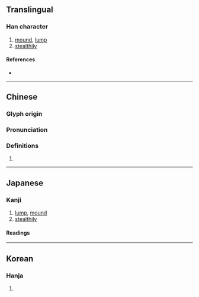 {{character info}}
==Translingual==

===Han character===
{{Han char|rn=30|rad=口|as=16|sn=19|four=41669|canj=GRMFR|ids=⿰喜否}}

# [[mound]], [[lump]]
# [[stealthily]]

====References====
* {{Han ref|kx=0213.370|dkj=04564|dj=0436.160|hdz=10701.110|uh=56AD|ud=22189|bh=F1F1|bd=61937}}

----

==Chinese==
{{zh-forms|alt=噽}}

===Glyph origin===
{{Han etym}}

===Pronunciation===
{{zh-pron
|m=pǐ
|c=pei2
|mc=y
|oc=y
|cat=
}}

===Definitions===
{{zh-hanzi}}

# {{rfdef|zh}}

----

==Japanese==

===Kanji===
{{ja-kanji|grade=|rs=口16}}

# [[lump]], [[mound]]
# [[stealthily]]

====Readings====
{{ja-readings
|goon=ひ
|kanon=ひ
|kun=おお-き.い<おほ-き.い
}}

----

==Korean==

===Hanja===
{{ko-hanja|hangeul=비|rv=bi|mr=pi}}

# {{rfdef|ko|sort=口16}}